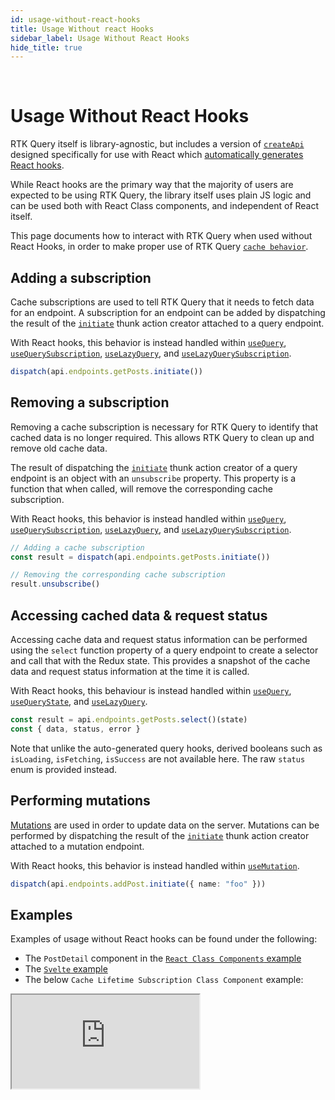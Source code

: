 ```yaml
---
id: usage-without-react-hooks
title: Usage Without react Hooks
sidebar_label: Usage Without React Hooks
hide_title: true
---
```


&nbsp;

# Usage Without React Hooks

RTK Query itself is library-agnostic, but includes a version of [`createApi`](../api/createApi.mdx) designed specifically for use with React which [automatically generates React hooks](../api/created-api/hooks.mdx).

While React hooks are the primary way that the majority of users are expected to be using RTK Query, the library itself uses plain JS logic and can be used both with React Class components, and independent of React itself.

This page documents how to interact with RTK Query when used without React Hooks, in order to make proper use of RTK Query [`cache behavior`](./cache-behavior).

## Adding a subscription

Cache subscriptions are used to tell RTK Query that it needs to fetch data for an endpoint. A subscription for an endpoint can be added by dispatching the result of the [`initiate`](../api/created-api/endpoints.mdx#initiate) thunk action creator attached to a query endpoint.

With React hooks, this behavior is instead handled within [`useQuery`](../api/created-api/hooks.mdx#usequery), [`useQuerySubscription`](../api/created-api/hooks.mdx#usequerysubscription), [`useLazyQuery`](../api/created-api/hooks.mdx#uselazyquery), and [`useLazyQuerySubscription`](../api/created-api/hooks.mdx#uselazyquerysubscription).

```ts title="Subscribing to cached data" no-transpile
dispatch(api.endpoints.getPosts.initiate())
```

## Removing a subscription

Removing a cache subscription is necessary for RTK Query to identify that cached data is no longer required. This allows RTK Query to clean up and remove old cache data.

The result of dispatching the [`initiate`](../api/created-api/endpoints.mdx#initiate) thunk action creator of a query endpoint is an object with an `unsubscribe` property. This property is a function that when called, will remove the corresponding cache subscription.

With React hooks, this behavior is instead handled within [`useQuery`](../api/created-api/hooks.mdx#usequery), [`useQuerySubscription`](../api/created-api/hooks.mdx#usequerysubscription), [`useLazyQuery`](../api/created-api/hooks.mdx#uselazyquery), and [`useLazyQuerySubscription`](../api/created-api/hooks.mdx#uselazyquerysubscription).

```ts title="Unsubscribing from cached data" no-transpile
// Adding a cache subscription
const result = dispatch(api.endpoints.getPosts.initiate())

// Removing the corresponding cache subscription
result.unsubscribe()
```

## Accessing cached data & request status

Accessing cache data and request status information can be performed using the `select` function property of a query endpoint to create a selector and call that with the Redux state. This provides a snapshot of the cache data and request status information at the time it is called.

With React hooks, this behaviour is instead handled within [`useQuery`](../api/created-api/hooks.mdx#usequery), [`useQueryState`](../api/created-api/hooks.mdx#usequerystate), and [`useLazyQuery`](../api/created-api/hooks.mdx#uselazyquery).

```ts title="Accessing cached data & request status" no-transpile
const result = api.endpoints.getPosts.select()(state)
const { data, status, error }
```

Note that unlike the auto-generated query hooks, derived booleans such as `isLoading`, `isFetching`, `isSuccess` are not available here. The raw `status` enum is provided instead.

## Performing mutations

[Mutations](./mutations.mdx) are used in order to update data on the server. Mutations can be performed by dispatching the result of the [`initiate`](../api/created-api/endpoints.mdx#initiate) thunk action creator attached to a mutation endpoint.

With React hooks, this behavior is instead handled within [`useMutation`](../api/created-api/hooks.mdx#usemutation).

```ts title="Triggering a mutation endpoint" no-transpile
dispatch(api.endpoints.addPost.initiate({ name: "foo" }))
```

## Examples

Examples of usage without React hooks can be found under the following:

- The `PostDetail` component in the [`React Class Components` example](./examples.mdx#react-class-components)
- The [`Svelte` example](./examples.mdx#svelte)
- The below `Cache Lifetime Subscription Class Component` example:

<iframe
  src="https://codesandbox.io/embed/rtk-query-cache-lifetime-subscription-class-component-example-38mgd?fontsize=12&hidenavigation=1&module=%2Fsrc%2Fcomponents%2FUsersList.tsx&theme=dark&runonclick=1"
  style={{
    width: '100%',
    height: '800px',
    border: 0,
    borderRadius: '4px',
    overflow: 'hidden',
  }}
  title="RTK Query Cache Lietime Subscription Class Component Example"
  allow="geolocation; microphone; camera; midi; vr; accelerometer; gyroscope; payment; ambient-light-sensor; encrypted-media; usb"
  sandbox="allow-modals allow-forms allow-popups allow-scripts allow-same-origin"
></iframe>

